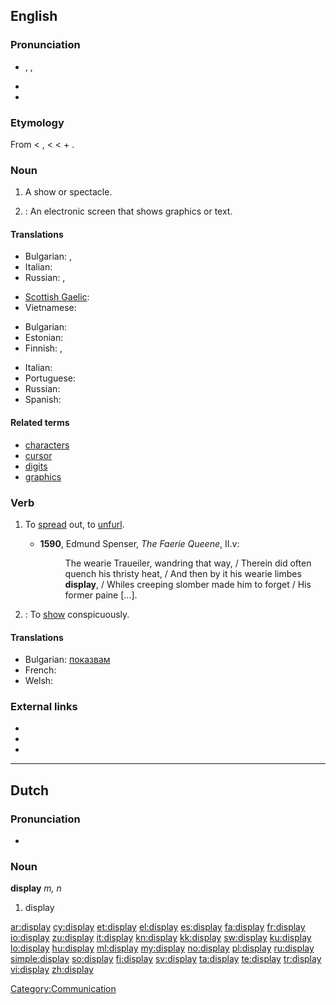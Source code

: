 {{wikipedia|dab=display}}
==English==

===Pronunciation===
* {{enPR|dĭsplā'}}, {{IPA|/dɪsˈpleɪ/}}, {{SAMPA|/dIs"pleI/}}
* {{audio|En-us-display.ogg|Audio (US)}}
* {{rhymes|eɪ}}

===Etymology===
From {{etyl|enm}} < {{etyl|fro}} {{term|lang=fro|despleier}}, {{term|lang=fro|desploier}} < {{etyl|ML.}} {{term|lang=la|displicare||to unfold, display}} < {{etyl|la}} {{term|lang=la|dis-||apart}} + {{term|lang=la|plicare||to fold}}.

===Noun===
{{en-noun}}

# A show or spectacle.
# {{computing}}: An electronic screen that shows graphics or text.

====Translations====
{{trans-top|spectacle}}
* Bulgarian: {{t|bg|излагане|n}},  {{t|bg|показ|m}}
* Italian: {{t|it|rappresentazione|f}}
* Russian: {{t+|ru|показ|m}}, {{t+|ru|шоу|n}}
{{trans-mid}}
* [[Scottish Gaelic]]: {{t-|gd|taisbeanadh|m|xs=Scottish Gaelic}}
* Vietnamese: {{t+|vi|biểu hiện|xs=Vietnamese}}
{{trans-bottom}}

{{trans-top|electronic screen}}
* Bulgarian: {{t-|bg|монитор|m}}
* Estonian: {{t+|et|kuvar}}
* Finnish: {{t+|fi|näyttö}}, {{t+|fi|monitori}}
{{trans-mid}}
* Italian: {{t|it|schermo|m}}
* Portuguese: {{t+|pt|monitor|m}}
* Russian: {{t+|ru|монитор|m}}
* Spanish: {{t+|es|monitor|m}}
{{trans-bottom}}

====Related terms====
* [[character]]s
* [[cursor]]
* [[digit]]s
* [[graphics]]

===Verb===
{{en-verb}}

# {{obsolete}} To [[spread]] out, to [[unfurl]].
#* '''1590''', Edmund Spenser, ''The Faerie Queene'', II.v:
#*: The wearie Traueiler, wandring that way, / Therein did often quench his thristy heat, / And then by it his wearie limbes '''display''', / Whiles creeping slomber made him to forget / His former paine [...].
# {{transitive}}: To [[show]] conspicuously.

====Translations====
* Bulgarian: [[показвам]]
* French: {{t+|fr|afficher}}
* Welsh: {{t+|cy|arddangos|xs=Welsh}}

===External links===
* {{R:Webster 1913}}
* {{R:Century 1911}}
* {{R:OneLook}}

----

==Dutch==

===Pronunciation===
* {{IPA|/ˈdɪspleɪ/|lang=nl}}

===Noun===
'''display''' ''m, n''

# display

[[Category:Communication]]

[[ar:display]]
[[cy:display]]
[[et:display]]
[[el:display]]
[[es:display]]
[[fa:display]]
[[fr:display]]
[[io:display]]
[[zu:display]]
[[it:display]]
[[kn:display]]
[[kk:display]]
[[sw:display]]
[[ku:display]]
[[lo:display]]
[[hu:display]]
[[ml:display]]
[[my:display]]
[[no:display]]
[[pl:display]]
[[ru:display]]
[[simple:display]]
[[so:display]]
[[fi:display]]
[[sv:display]]
[[ta:display]]
[[te:display]]
[[tr:display]]
[[vi:display]]
[[zh:display]]